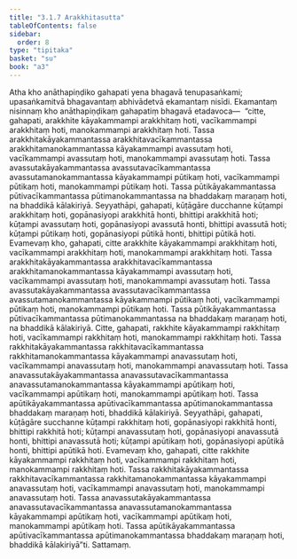 ```yaml
---
title: "3.1.7 Arakkhitasutta"
tableOfContents: false
sidebar:
  order: 8
type: "tipitaka"
basket: "su"
book: "a3"
---
```



<DynamicBreadcrumb />

<Division number="110" book="a3">

<Paragraph number="884" book="a3">
Atha kho anāthapiṇḍiko gahapati yena bhagavā tenupasaṅkami; upasaṅkamitvā bhagavantaṃ abhivādetvā ekamantaṃ nisīdi. Ekamantaṃ nisinnaṃ kho anāthapiṇḍikaṃ gahapatiṃ bhagavā etadavoca—  “citte, gahapati, arakkhite kāyakammampi arakkhitaṃ hoti, vacīkammampi arakkhitaṃ hoti, manokammampi arakkhitaṃ hoti. Tassa arakkhitakāyakammantassa arakkhitavacīkammantassa arakkhitamanokammantassa kāyakammampi avassutaṃ hoti, vacīkammampi avassutaṃ hoti, manokammampi avassutaṃ hoti. Tassa avassutakāyakammantassa avassutavacīkammantassa avassutamanokammantassa kāyakammampi pūtikaṃ hoti, vacīkammampi pūtikaṃ hoti, manokammampi pūtikaṃ hoti. Tassa pūtikāyakammantassa pūtivacīkammantassa pūtimanokammantassa na bhaddakaṃ maraṇaṃ hoti, na bhaddikā kālakiriyā.
</Paragraph>

<Paragraph number="885" book="a3">
Seyyathāpi, gahapati, kūṭāgāre ducchanne kūṭampi arakkhitaṃ hoti, gopānasiyopi arakkhitā honti, bhittipi arakkhitā hoti; kūṭampi avassutaṃ hoti, gopānasiyopi avassutā honti, bhittipi avassutā hoti; kūṭampi pūtikaṃ hoti, gopānasiyopi pūtikā honti, bhittipi pūtikā hoti.
</Paragraph>

<Paragraph number="886" book="a3">
Evamevaṃ kho, gahapati, citte arakkhite kāyakammampi arakkhitaṃ hoti, vacīkammampi arakkhitaṃ hoti, manokammampi arakkhitaṃ hoti. Tassa arakkhitakāyakammantassa arakkhitavacīkammantassa arakkhitamanokammantassa kāyakammampi avassutaṃ hoti, vacīkammampi avassutaṃ hoti, manokammampi avassutaṃ hoti. Tassa avassutakāyakammantassa avassutavacīkammantassa avassutamanokammantassa kāyakammampi pūtikaṃ hoti, vacīkammampi pūtikaṃ hoti, manokammampi pūtikaṃ hoti. Tassa pūtikāyakammantassa pūtivacīkammantassa pūtimanokammantassa na bhaddakaṃ maraṇaṃ hoti, na bhaddikā kālakiriyā.
</Paragraph>

<Paragraph number="887" book="a3">
Citte, gahapati, rakkhite kāyakammampi rakkhitaṃ hoti, vacīkammampi rakkhitaṃ hoti, manokammampi rakkhitaṃ hoti. Tassa rakkhitakāyakammantassa rakkhitavacīkammantassa rakkhitamanokammantassa kāyakammampi anavassutaṃ hoti, vacīkammampi anavassutaṃ hoti, manokammampi anavassutaṃ hoti. Tassa anavassutakāyakammantassa anavassutavacīkammantassa anavassutamanokammantassa kāyakammampi apūtikaṃ hoti, vacīkammampi apūtikaṃ hoti, manokammampi apūtikaṃ hoti. Tassa apūtikāyakammantassa apūtivacīkammantassa apūtimanokammantassa bhaddakaṃ maraṇaṃ hoti, bhaddikā kālakiriyā.
</Paragraph>

<Paragraph number="888" book="a3">
Seyyathāpi, gahapati, kūṭāgāre succhanne kūṭampi rakkhitaṃ hoti, gopānasiyopi rakkhitā honti, bhittipi rakkhitā hoti; kūṭampi anavassutaṃ hoti, gopānasiyopi anavassutā honti, bhittipi anavassutā hoti; kūṭampi apūtikaṃ hoti, gopānasiyopi apūtikā honti, bhittipi apūtikā hoti.
</Paragraph>

<Paragraph number="889" book="a3">
Evamevaṃ kho, gahapati, citte rakkhite kāyakammampi rakkhitaṃ hoti, vacīkammampi rakkhitaṃ hoti, manokammampi rakkhitaṃ hoti. Tassa rakkhitakāyakammantassa rakkhitavacīkammantassa rakkhitamanokammantassa kāyakammampi anavassutaṃ hoti, vacīkammampi anavassutaṃ hoti, manokammampi anavassutaṃ hoti. Tassa anavassutakāyakammantassa anavassutavacīkammantassa anavassutamanokammantassa kāyakammampi apūtikaṃ hoti, vacīkammampi apūtikaṃ hoti, manokammampi apūtikaṃ hoti. Tassa apūtikāyakammantassa apūtivacīkammantassa apūtimanokammantassa bhaddakaṃ maraṇaṃ hoti, bhaddikā kālakiriyā”ti.

</Paragraph>
</Division>

<Paragraph number="890" type="center" book="a3">
Sattamaṃ.
</Paragraph>